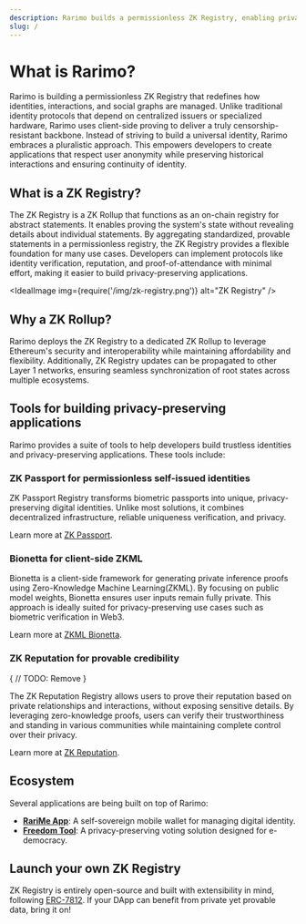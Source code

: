 ```yaml
---
description: Rarimo builds a permissionless ZK Registry, enabling privacy-focused apps with self-issued identities, verifiable social interactions, and anonymity for Web3.
slug: /
---
```




# What is Rarimo?

Rarimo is building a permissionless ZK Registry that redefines how identities, interactions, and social graphs are managed. Unlike traditional identity protocols that depend on centralized issuers or specialized hardware, Rarimo uses client-side proving to deliver a truly censorship-resistant backbone. Instead of striving to build a universal identity, Rarimo embraces a pluralistic approach. This empowers developers to create applications that respect user anonymity while preserving historical interactions and ensuring continuity of identity.

## What is a ZK Registry?

The ZK Registry is a ZK Rollup that functions as an on-chain registry for abstract statements. It enables proving the system's state without revealing details about individual statements. By aggregating standardized, provable statements in a permissionless registry, the ZK Registry provides a flexible foundation for many use cases. Developers can implement protocols like identity verification, reputation, and proof-of-attendance with minimal effort, making it easier to build privacy-preserving applications.

<IdealImage img={require('/img/zk-registry.png')} alt="ZK Registry" />

## Why a ZK Rollup?

Rarimo deploys the ZK Registry to a dedicated ZK Rollup to leverage Ethereum's security and interoperability while maintaining affordability and flexibility. Additionally, ZK Registry updates can be propagated to other Layer 1 networks, ensuring seamless synchronization of root states across multiple ecosystems.

## Tools for building privacy-preserving applications

Rarimo provides a suite of tools to help developers build trustless identities and privacy-preserving applications. These tools include:

### ZK Passport for permissionless self-issued identities

ZK Passport Registry transforms biometric passports into unique, privacy-preserving digital identities. Unlike most solutions, it combines decentralized infrastructure, reliable uniqueness verification, and privacy.

Learn more at [ZK Passport](/zk-passport).

### Bionetta for client-side ZKML

Bionetta is a client-side framework for generating private inference proofs using Zero-Knowledge Machine Learning(ZKML).
By focusing on public model weights, Bionetta ensures user inputs remain fully private.
This approach is ideally suited for privacy-preserving use cases such as biometric verification in Web3.

Learn more at [ZKML Bionetta](/zkml-bionetta).

### ZK Reputation for provable credibility

{
    // TODO: Remove
}

The ZK Reputation Registry allows users to prove their reputation based on private relationships and interactions, without exposing sensitive details. By leveraging zero-knowledge proofs, users can verify their trustworthiness and standing in various communities while maintaining complete control over their privacy.

Learn more at [ZK Reputation](/zk-reputation).

## Ecosystem

Several applications are being built on top of Rarimo:

- [**RariMe App**](/rarime-app): A self-sovereign mobile wallet for managing digital identity.
- [**Freedom Tool**](/freedom-tool): A privacy-preserving voting solution designed for e-democracy.

## Launch your own ZK Registry

ZK Registry is entirely open-source and built with extensibility in mind, following [ERC-7812](/zk-registry). If your DApp can benefit from private yet provable data, bring it on!